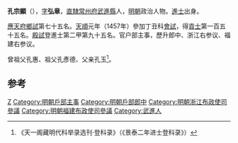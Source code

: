 '''孔宗顯'''（{{bd|1422年||？}}），[[表字|字]]'''弘章'''，[[南直隸|直隸]][[常州府|常州府]][[武進縣|武進縣]]人，[[明朝|明朝]]政治人物。[[進士|進士]]出身。

[[應天府|應天府]][[鄉試|鄉試]]第七十五名。[[天顺_(明朝)|天順]]元年（1457年）參加丁丑科[[會試|會試]]，得[[貢士|貢士]]第一百五十五名。[[殿試|殿試]]登進士第二甲第九十五名。官户部主事，歷升郎中、浙江右参议、福建右参议。

曾祖父孔惠、祖父孔彥德、父亲孔玉<ref>《天一阁藏明代科举录选刊·登科录》（《景泰二年进士登科录》）</ref>。

==参考==
{{reflist}}
{{明朝人物小作品}}
{{天順元年丁丑科殿試金榜}}
{{DEFAULTSORT:Kong孔}}
[[Category:孔姓|Z]]
[[Category:明朝戶部主事|Category:明朝戶部主事]]
[[Category:明朝戶部郎中|Category:明朝戶部郎中]]
[[Category:明朝浙江布政使司參議|Category:明朝浙江布政使司參議]]
[[Category:明朝福建布政使司參議|Category:明朝福建布政使司參議]]
[[Category:武進人|Category:武進人]]